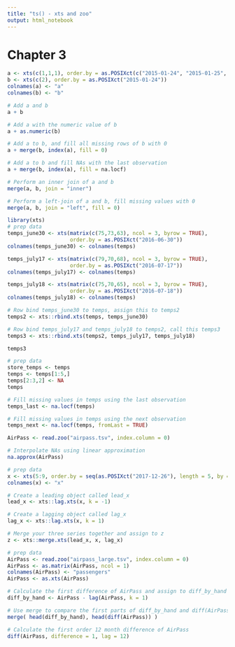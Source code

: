```yaml
---
title: "ts() - xts and zoo"
output: html_notebook
---
```


# Chapter 3

```r
a <- xts(c(1,1,1), order.by = as.POSIXct(c("2015-01-24", "2015-01-25", "2015-01-26")))
b <- xts(c(2), order.by = as.POSIXct("2015-01-24"))
colnames(a) <- "a"
colnames(b) <- "b"

# Add a and b
a + b

# Add a with the numeric value of b
a + as.numeric(b)
```

```r
# Add a to b, and fill all missing rows of b with 0
a + merge(b, index(a), fill = 0)

# Add a to b and fill NAs with the last observation
a + merge(b, index(a), fill = na.locf)
```

```r
# Perform an inner join of a and b
merge(a, b, join = "inner")

# Perform a left-join of a and b, fill missing values with 0
merge(a, b, join = "left", fill = 0)

```

```r
library(xts)
# prep data
temps_june30 <- xts(matrix(c(75,73,63), ncol = 3, byrow = TRUE),
                    order.by = as.POSIXct("2016-06-30"))
colnames(temps_june30) <- colnames(temps)

temps_july17 <- xts(matrix(c(79,70,68), ncol = 3, byrow = TRUE),
                    order.by = as.POSIXct("2016-07-17"))
colnames(temps_july17) <- colnames(temps)

temps_july18 <- xts(matrix(c(75,70,65), ncol = 3, byrow = TRUE),
                    order.by = as.POSIXct("2016-07-18"))
colnames(temps_july18) <- colnames(temps)

# Row bind temps_june30 to temps, assign this to temps2
temps2 <- xts::rbind.xts(temps, temps_june30)

# Row bind temps_july17 and temps_july18 to temps2, call this temps3
temps3 <- xts::rbind.xts(temps2, temps_july17, temps_july18)

temps3
```

```r
# prep data
store_temps <- temps
temps <- temps[1:5,]
temps[2:3,2] <- NA
temps

# Fill missing values in temps using the last observation
temps_last <- na.locf(temps)

# Fill missing values in temps using the next observation
temps_next <- na.locf(temps, fromLast = TRUE)
```


```r
AirPass <- read.zoo("airpass.tsv", index.column = 0)

# Interpolate NAs using linear approximation
na.approx(AirPass)
```

```r
# prep data
x <- xts(5:9, order.by = seq(as.POSIXct("2017-12-26"), length = 5, by = "days"))
colnames(x) <- "x"

# Create a leading object called lead_x
lead_x <- xts::lag.xts(x, k = -1)

# Create a lagging object called lag_x
lag_x <- xts::lag.xts(x, k = 1)

# Merge your three series together and assign to z
z <- xts::merge.xts(lead_x, x, lag_x)
```

```r
# prep data 
AirPass <- read.zoo("airpass_large.tsv", index.column = 0)
AirPass <- as.matrix(AirPass, ncol = 1)
colnames(AirPass) <- "passengers"
AirPass <- as.xts(AirPass)

# Calculate the first difference of AirPass and assign to diff_by_hand
diff_by_hand <- AirPass - lag(AirPass, k = 1)

# Use merge to compare the first parts of diff_by_hand and diff(AirPass)
merge( head(diff_by_hand), head(diff(AirPass)) )

# Calculate the first order 12 month difference of AirPass
diff(AirPass, difference = 1, lag = 12)
```











